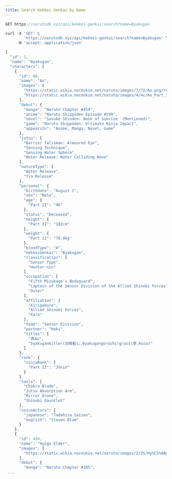 ```yaml
---
title: Search Kekkei Genkai by Name
---
```


```js
GET https://narutodb.xyz/api/kekkei-genkai/search?name=Byakugan
```

```js
curl -X 'GET' \
        'https://narutodb.xyz/api/kekkei-genkai/search?name=Byakugan' \
     -H 'accept: application/json'
```

```js
{
  "id": 1,
  "name": "Byakugan",
  "characters": [
    {
      "id": 80,
      "name": "Ao",
      "images": [
        "https://static.wikia.nocookie.net/naruto/images/7/72/Ao.png/revision/latest/scale-to-width-down/300?cb=20171014133718",
        "https://static.wikia.nocookie.net/naruto/images/4/4c/Ao_Part_III.png/revision/latest/scale-to-width-down/300?cb=20210208005708"
      ],
      "debut": {
        "manga": "Naruto Chapter #454",
        "anime": "Naruto Shippūden Episode #199",
        "novel": "Sasuke Shinden: Book of Sunrise  (Mentioned)",
        "game": "Naruto Shippūden: Ultimate Ninja Impact",
        "appearsIn": "Anime, Manga, Novel, Game"
      },
      "jutsu": [
        "Barrier Talisman: Armoured Eye",
        "Sensing Technique",
        "Sensing Water Sphere",
        "Water Release: Water Colliding Wave"
      ],
      "natureType": [
        "Water Release",
        "Yin Release"
      ],
      "personal": {
        "birthdate": "August 1",
        "sex": "Male",
        "age": {
          "Part II": "46"
        },
        "status": "Deceased",
        "height": {
          "Part II": "182cm"
        },
        "weight": {
          "Part II": "70.9kg"
        },
        "bloodType": "A",
        "kekkeiGenkai": "Byakugan",
        "classification": [
          "Sensor Type",
          "Hunter-nin"
        ],
        "occupation": [
          "Fifth Mizukage's Bodyguard",
          "Captain of the Sensor Division of the Allied Shinobi Forces",
          "Outer"
        ],
        "affiliation": [
          "Kirigakure",
          "Allied Shinobi Forces",
          "Kara"
        ],
        "team": "Sensor Division",
        "partner": "Heki",
        "titles": [
          "青Ao",
          "byakuganKiller(白眼殺し,Byakugangoroshi)grass(草,Kusa)"
        ]
      },
      "rank": {
        "ninjaRank": {
          "Part II": "Jōnin"
        }
      },
      "tools": [
        "Chakra Blade",
        "Jutsu Absorption Arm",
        "Mirror Drone",
        "Shinobi Gauntlet"
      ],
      "voiceActors": {
        "japanese": "Tadahisa Saizen",
        "english": "Steven Blum"
      }
    },
    {
      "id": 434,
      "name": "Hyūga Elder",
      "images": [
        "https://static.wikia.nocookie.net/naruto/images/2/25/Hy%C5%ABga_Elder.png/revision/latest/scale-to-width-down/300?cb=20150109173141"
      ],
      "debut": {
        "manga": "Naruto Chapter #105",
 ...
```
